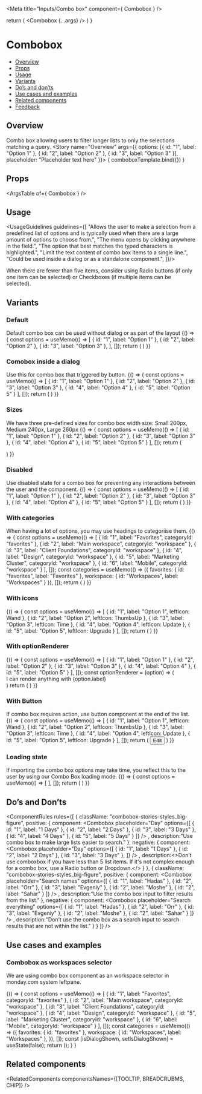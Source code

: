 
<Meta
  title="Inputs/Combo box"
  component={ Combobox }
/>

<!--- Component template -->

  return (
    <DialogContentContainer>
      <Combobox {...args} />
    </DialogContentContainer>
  )
}

<!--- Component documentation -->

# Combobox
- [Overview](#overview)
- [Props](#props)
- [Usage](#usage)
- [Variants](#variants)
- [Do’s and don’ts](#dos-and-donts)
- [Use cases and examples](#use-cases-and-examples)
- [Related components](#related-components)
- [Feedback](#feedback)

## Overview
Combo box allowing users to filter longer lists to only the selections matching a query.
<Canvas>
  <Story name="Overview"
         args={{
           options: [{ id: "1", label: "Option 1" }, { id: "2", label: "Option 2" }, { id: "3", label: "Option 3" }],
           placeholder: "Placeholder text here"
         }}>
    { comboboxTemplate.bind({}) }
  </Story>
</Canvas>

## Props
<ArgsTable of={ Combobox } />

## Usage
<UsageGuidelines guidelines={[
  "Allows the user to make a selection from a predefined list of options and is typically used when there are a large amount of options to choose from.",
  "The menu opens by clicking anywhere in the field.",
  "The option that best matches the typed characters is highlighted.",
  "Limit the text content of combo box items to a single line.",
  "Could be used inside a dialog or as a standalone component.",
]}/>

<Tip>When there are fewer than five items, consider using <Link href="/?path=/docs/inputs-radio-button--overview" size={Link.sizes.SMALL} withoutSpacing>Radio buttons</Link> (if only one item can be selected) or <Link href="/?path=/docs/inputs-checkbox--overview" size={Link.sizes.SMALL} withoutSpacing>Checkboxes</Link> (if multiple items can be selected).</Tip>

## Variants
### Default
Default combo box can be used without dialog or as part of the layout
<Canvas>
  <Story name="Default">
    {() => {
      const options = useMemo(() => [
        { id: "1", label: "Option 1" },
        { id: "2", label: "Option 2" },
        { id: "3", label: "Option 3" },
      ], []);
      return (
        <Combobox placeholder="Placeholder text here" options={options} />
      )
    }}
  </Story>
</Canvas>

### Comobox inside a dialog
Use this for combo box that triggered by button.
<Canvas>
  <Story name="Comobox inside a dialog">
    {() => {
      const options = useMemo(() => [
        { id: "1", label: "Option 1" },
        { id: "2", label: "Option 2" },
        { id: "3", label: "Option 3" },
        { id: "4", label: "Option 4" },
        { id: "5", label: "Option 5" }
      ], []);
      return (
        <DialogContentContainer>
          <Combobox options={options} placeholder="Placeholder text here" />
        </DialogContentContainer>
      )
    }}
  </Story>
</Canvas>

### Sizes
We have three pre-defined sizes for combo box width size: Small 200px, Medium 240px, Large 260px
<Canvas>
  <Story name="Sizes">
    {() => {
      const options = useMemo(() => [
        { id: "1", label: "Option 1" },
        { id: "2", label: "Option 2" },
        { id: "3", label: "Option 3" },
        { id: "4", label: "Option 4" },
        { id: "5", label: "Option 5" }
      ], []);
      return (
        <div className="combobox-stories-styles_row">
          <DialogContentContainer>
            <Combobox options={options} size={Combobox.sizes.SMALL} placeholder="Placeholder text here" />
          </DialogContentContainer>
          <DialogContentContainer>
            <Combobox options={options} placeholder="Placeholder text here" />
          </DialogContentContainer>
          <DialogContentContainer>
            <Combobox options={options} size={Combobox.sizes.LARGE} placeholder="Placeholder text here" />
          </DialogContentContainer>
        </div>
      )
    }}
  </Story>
</Canvas>

### Disabled
Use disabled state for a combo box for preventing any interactions between the user and the component.
<Canvas>
  <Story name="Disabled">
    {() => {
      const options = useMemo(() => [
        { id: "1", label: "Option 1" },
        { id: "2", label: "Option 2" },
        { id: "3", label: "Option 3" },
        { id: "4", label: "Option 4" },
        { id: "5", label: "Option 5" }
      ], []);
      return (
        <DialogContentContainer>
          <Combobox disabled options={options} placeholder="Placeholder text here" />
        </DialogContentContainer>
      )
    }}
  </Story>
</Canvas>

### With categories
When having a lot of options, you may use headings to categoriise them.
<Canvas>
  <Story name="With categories">
    {() => {
      const options = useMemo(() => [
        { id: "1", label: "Favorites", categoryId: "favorites" },
        { id: "2", label: "Main workspace", categoryId: "workspace" },
        { id: "3", label: "Client Foundations", categoryId: "workspace" },
        { id: "4", label: "Design", categoryId: "workspace" },
        { id: "5", label: "Marketing Cluster", categoryId: "workspace" },
        { id: "6", label: "Mobile", categoryId: "workspace" }
      ], []);
      const categories = useMemo(() => ({
        favorites: { id: "favorites", label: "Favorites" },
        workspace: { id: "Workspaces", label: "Workspaces" }
      }), []);
      return (
        <DialogContentContainer>
          <Combobox options={options} categories={categories} placeholder="Placeholder text here" />
        </DialogContentContainer>
      )
    }}
  </Story>
</Canvas>

### With icons
<Canvas>
  <Story name="With icons">
    {() => {
      const options = useMemo(() => [
        { id: "1", label: "Option 1", leftIcon: Wand },
        { id: "2", label: "Option 2", leftIcon: ThumbsUp },
        { id: "3", label: "Option 3", leftIcon: Time },
        { id: "4", label: "Option 4", leftIcon: Update },
        { id: "5", label: "Option 5", leftIcon: Upgrade }
      ], []);
      return (
        <DialogContentContainer>
          <Combobox options={options} placeholder="Placeholder text here" />
        </DialogContentContainer>
      )
    }}
  </Story>
</Canvas>

### With optionRenderer
<Canvas>
  <Story name="With optionRenderer">
    {() => {
      const options = useMemo(() => [
        { id: "1", label: "Option 1" },
        { id: "2", label: "Option 2" },
        { id: "3", label: "Option 3" },
        { id: "4", label: "Option 4" },
        { id: "5", label: "Option 5" }
      ], []);
      const optionRenderer = (option) => (<div>I can render anything with {option.label}</div>)
      return (
        <DialogContentContainer>
          <Combobox options={options} optionRenderer={optionRenderer} placeholder="Placeholder text here" />
        </DialogContentContainer>
      )
    }}
  </Story>
</Canvas>

### With Button
If combo box requires action, use button component at the end of the list.
<Canvas>
  <Story name="With Button">
    {() => {
      const options = useMemo(() => [
        { id: "1", label: "Option 1", leftIcon: Wand },
        { id: "2", label: "Option 2", leftIcon: ThumbsUp },
        { id: "3", label: "Option 3", leftIcon: Time },
        { id: "4", label: "Option 4", leftIcon: Update },
        { id: "5", label: "Option 5", leftIcon: Upgrade }
      ], []);
      return (
        <DialogContentContainer>
          <Combobox options={options} placeholder="Placeholder text here" />
          <Button kind={Button.kinds.TERTIARY} className="combobox-stories-styles_btn" leftIcon={Edit}>Edit</Button>
        </DialogContentContainer>
      )
    }}
  </Story>
</Canvas>

###  Loading state
If importing the combo box options may take time, you reflect this to the user by using our Combo Box loading mode.
<Canvas>
  <Story name="Loading state">
    {() => {
      const options = useMemo(() => [
      ], []);
      return (
        <DialogContentContainer>
          <Combobox loading options={options} placeholder="Board name" />
        </DialogContentContainer>
      )
    }}
  </Story>
</Canvas>

## Do’s and Don’ts
<ComponentRules
  rules={[
    {
      className: "combobox-stories-styles_big-figure",
      positive: {
        component:
          <DialogContentContainer>
            <Combobox
              placeholder="Day"
              options={[
                { id: "1", label: "1 Days" },
                { id: "2", label: "2 Days" },
                { id: "3", label: "3 Days" },
                { id: "4", label: "4 Days" },
                { id: "5", label: "5 Days" }
                ]}
            />
          </DialogContentContainer>,
        description:"Use combo box to make large lists easier to search."
      },
      negative: {
        component:
          <DialogContentContainer>
            <Combobox
              placeholder="Day"
              options={[
                { id: "1", label: "1 Days" },
                { id: "2", label: "2 Days" },
                { id: "3", label: "3 Days" },
                ]}
            />
          </DialogContentContainer>,
        description:<>Don’t use comboxbox if you have less than 5 list items. If it's not complex enough for a combo box, use a <Link href="/?path=/docs/inputs-radio-button--overview" withoutSpacing>Radio button</Link> or <Link href="/?path=/docs/inputs-dropdown--overview" withoutSpacing>Dropdown.</Link></>
      }
    },
    {
      className: "combobox-stories-styles_big-figure",
      positive: {
        component:
          <DialogContentContainer>
            <Combobox
              placeholder="Search names"
              options={[
                { id: "1", label: "Hadas" },
                { id: "2", label: "Orr" },
                { id: "3", label: "Evgeniy" },
                { id: "2", label: "Moshe" },
                { id: "2", label: "Sahar" }
                ]}
            />
          </DialogContentContainer>,
        description:"Use the combo box input to filter results from the list."
      },
      negative: {
        component:
          <DialogContentContainer>
            <Combobox
              placeholder="Search everything"
              options={[
                { id: "1", label: "Hadas" },
                { id: "2", label: "Orr" },
                { id: "3", label: "Evgeniy" },
                { id: "2", label: "Moshe" },
                { id: "2", label: "Sahar" }
                ]}
            />
          </DialogContentContainer>,
        description:"Don’t use the combo box as a search input to search results that are not within the list."
      }
    }
  ]}
/>

## Use cases and examples
### Combobox as workspaces selector
We are using combo box component as an workspace selector in monday.com system leftpane.

<Canvas>
  <Story name="Combobox as workspaces selector">
    {() => {
      const options = useMemo(() => [
        { id: "1", label: "Favorites", categoryId: "favorites" },
        { id: "2", label: "Main workspace", categoryId: "workspace" },
        { id: "3", label: "Client Foundations", categoryId: "workspace" },
        { id: "4", label: "Design", categoryId: "workspace" },
        { id: "5", label: "Marketing Cluster", categoryId: "workspace" },
        { id: "6", label: "Mobile", categoryId: "workspace" }
      ], []);
      const categories = useMemo(() => ({
        favorites: { id: "favorites" },
        workspace: { id: "Workspaces", label: "Workspaces" },
      }), []);
      const [isDialogShown, setIsDialogShown] = useState(false);
      return (<Dialog
        content={() => (
        <DialogContentContainer className="combobox-stories-styles_wrapper">
          <Combobox options={options} categories={categories}/>
        </DialogContentContainer>
      )}
      position={Dialog.positions.RIGHT}
      showTrigger={Dialog.hideShowTriggers.CLICK}
        hideTrigger={Dialog.hideShowTriggers.CLICK_OUTSIDE}
        open={isDialogShown}
        onClick={() => setIsDialogShown(true)}
        onClickOutside={() => setIsDialogShown(false)}
      >
        <Button>
          Workspaces
        </Button>
      </Dialog>);
      }
    }
  </Story>
</Canvas>

## Related components
<RelatedComponents componentsNames={[TOOLTIP, BREADCRUBMS, CHIP]} />
